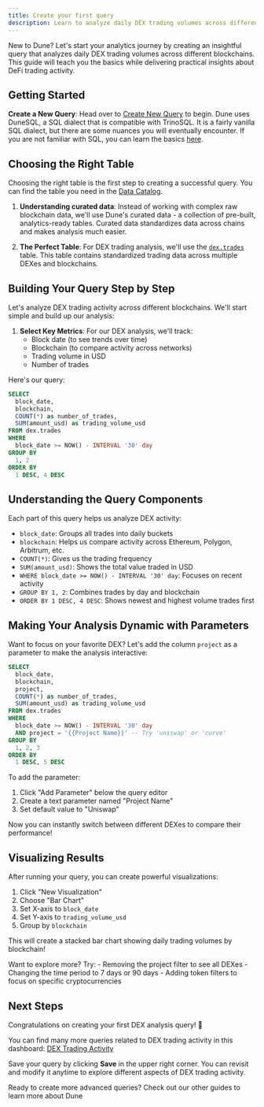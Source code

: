 ```yaml
---
title: Create your first query
description: Learn to analyze daily DEX trading volumes across different blockchains
---
```


New to Dune? Let's start your analytics journey by creating an insightful query that analyzes daily DEX trading volumes across different blockchains. This guide will teach you the basics while delivering practical insights about DeFi trading activity.

## Getting Started

**Create a New Query**: Head over to [Create New Query](https://dune.com/queries) to begin. Dune uses DuneSQL, a SQL dialect that is compatible with TrinoSQL. It is a fairly vanilla SQL dialect, but there are some nuances you will eventually encounter. If you are not familiar with SQL, you can learn the basics [here](https://www.w3schools.com/sql/).

## Choosing the Right Table

Choosing the right table is the first step to creating a successful query. You can find the table you need in the [Data Catalog](/data-catalog).

1. **Understanding curated data**: Instead of working with complex raw blockchain data, we'll use Dune's curated data - a collection of pre-built, analytics-ready tables. Curated data standardizes data across chains and makes analysis much easier.

2. **The Perfect Table**: For DEX trading analysis, we'll use the [`dex.trades`](data-catalog/curated/dex-trades/evm/dex-trades) table. This table contains standardized trading data across multiple DEXes and blockchains.

## Building Your Query Step by Step

Let's analyze DEX trading activity across different blockchains. We'll start simple and build up our analysis:

1. **Select Key Metrics**: For our DEX analysis, we'll track:
   - Block date (to see trends over time)
   - Blockchain (to compare activity across networks)
   - Trading volume in USD
   - Number of trades

Here's our query:

```sql
SELECT
  block_date,
  blockchain,
  COUNT(*) as number_of_trades,
  SUM(amount_usd) as trading_volume_usd
FROM dex.trades
WHERE
  block_date >= NOW() - INTERVAL '30' day
GROUP BY
  1, 2
ORDER BY
  1 DESC, 4 DESC
```


<DuneEmbed qID="4601471" vID="7669409" height="400px" />

## Understanding the Query Components

Each part of this query helps us analyze DEX activity:

- `block_date`: Groups all trades into daily buckets
- `blockchain`: Helps us compare activity across Ethereum, Polygon, Arbitrum, etc.
- `COUNT(*)`: Gives us the trading frequency
- `SUM(amount_usd)`: Shows the total value traded in USD
- `WHERE block_date >= NOW() - INTERVAL '30' day`: Focuses on recent activity
- `GROUP BY 1, 2`: Combines trades by day and blockchain
- `ORDER BY 1 DESC, 4 DESC`: Shows newest and highest volume trades first

## Making Your Analysis Dynamic with Parameters

Want to focus on your favorite DEX? Let's add the column `project` as a parameter to make the analysis interactive:

```sql
SELECT
  block_date,
  blockchain,
  project,
  COUNT(*) as number_of_trades,
  SUM(amount_usd) as trading_volume_usd
FROM dex.trades
WHERE
  block_date >= NOW() - INTERVAL '30' day
  AND project = '{{Project Name}}' -- Try 'uniswap' or 'curve'
GROUP BY
  1, 2, 3
ORDER BY
  1 DESC, 5 DESC
```

To add the parameter:

1. Click "Add Parameter" below the query editor
2. Create a text parameter named "Project Name"
3. Set default value to "Uniswap"

Now you can instantly switch between different DEXes to compare their performance!

<DuneEmbed qID="4601551" vID="7669621" height="400px" />

## Visualizing Results

After running your query, you can create powerful visualizations:

1. Click "New Visualization"
2. Choose "Bar Chart"
3. Set X-axis to `block_date`
4. Set Y-axis to `trading_volume_usd`
5. Group by `blockchain`

This will create a stacked bar chart showing daily trading volumes by blockchain!

<DuneEmbed qID="4601471" vID="7669323" height="400px" />

<Note>
  Want to explore more? Try: 
- Removing the project filter to see all DEXes 
- Changing the time period to 7 days or 90 days 
- Adding token filters to focus on specific cryptocurrencies
</Note>

## Next Steps

Congratulations on creating your first DEX analysis query! 🎉

You can find many more queries related to DEX trading activity in this dashboard: [DEX Trading Activity](https://dune.com/hagaetc/dex-metrics)

Save your query by clicking **Save** in the upper right corner. You can revisit and modify it anytime to explore different aspects of DEX trading activity.

<Note>
  Ready to create more advanced queries? Check out our other guides to learn
  more about Dune
</Note>
